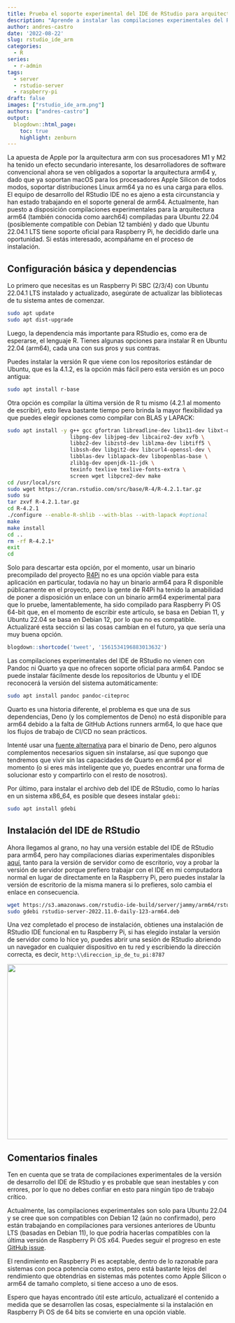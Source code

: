 ```yaml
---
title: Prueba el soporte experimental del IDE de RStudio para arquitecturas arm64
description: "Aprende a instalar las compilaciones experimentales del RStudio IDE para arm64 en un Raspberry Pi SBC (actualmente solo para Ubuntu 22.04)."
author: andres-castro
date: '2022-08-22'
slug: rstudio_ide_arm
categories:
  - R
series: 
  - r-admin
tags:
  - server
  - rstudio-server
  - raspberry-pi
draft: false
images: ["rstudio_ide_arm.png"]
authors: ["andres-castro"]
output:
  blogdown::html_page:
    toc: true
    highlight: zenburn
---
```


La apuesta de Apple por la arquitectura arm con sus procesadores M1 y M2 ha tenido un efecto secundario interesante, los desarrolladores de software convencional ahora se ven obligados a soportar la arquitectura arm64 y, dado que ya soportan macOS para los procesadores Apple Silicon de todos modos, soportar distribuciones Linux arm64 ya no es una carga para ellos. El equipo de desarrollo del RStudio IDE no es ajeno a esta circunstancia y han estado trabajando en el soporte general de arm64. Actualmente, han puesto a disposición compilaciones experimentales para la arquitectura arm64 (también conocida como aarch64) compiladas para Ubuntu 22.04 (posiblemente compatible con Debian 12 también) y dado que Ubuntu 22.04.1 LTS tiene soporte oficial para Raspberry Pi, he decidido darle una oportunidad. Si estás interesado, acompáñame en el proceso de instalación.

## Configuración básica y dependencias

Lo primero que necesitas es un Raspberry Pi SBC (2/3/4) con Ubuntu 22.04.1 LTS instalado y actualizado, asegúrate de actualizar las bibliotecas de tu sistema antes de comenzar.

```bash
sudo apt update
sudo apt dist-upgrade
```

Luego, la dependencia más importante para RStudio es, como era de esperarse, el lenguaje R. Tienes algunas opciones para instalar R en Ubuntu 22.04 (arm64), cada una con sus pros y sus contras.

Puedes instalar la versión R que viene con los repositorios estándar de Ubuntu, que es la 4.1.2, es la opción más fácil pero esta versión es un poco antigua:

```bash
sudo apt install r-base
```

Otra opción es compilar la última versión de R tu mismo (4.2.1 al momento de escribir), esto lleva bastante tiempo pero brinda la mayor flexibilidad ya que puedes elegir opciones como compilar con BLAS y LAPACK:

```bash
sudo apt install -y g++ gcc gfortran libreadline-dev libx11-dev libxt-dev \
                    libpng-dev libjpeg-dev libcairo2-dev xvfb \
                    libbz2-dev libzstd-dev liblzma-dev libtiff5 \
                    libssh-dev libgit2-dev libcurl4-openssl-dev \
                    libblas-dev liblapack-dev libopenblas-base \
                    zlib1g-dev openjdk-11-jdk \
                    texinfo texlive texlive-fonts-extra \
                    screen wget libpcre2-dev make 
cd /usr/local/src
sudo wget https://cran.rstudio.com/src/base/R-4/R-4.2.1.tar.gz
sudo su
tar zxvf R-4.2.1.tar.gz
cd R-4.2.1
./configure --enable-R-shlib --with-blas --with-lapack #optional
make
make install
cd ..
rm -rf R-4.2.1*
exit
cd
```

Solo para descartar esta opción, por el momento, usar un binario precompilado del proyecto [R4Pi](https://r4pi.org/ "R para Raspberry Pi") no es una opción viable para esta aplicación en particular, todavía no hay un binario arm64 para R disponible públicamente en el proyecto, pero la gente de R4Pi ha tenido la amabilidad de poner a disposición un enlace con un binario arm64 experimental para que lo pruebe, lamentablemente, ha sido compilado para Raspberry Pi OS 64-bit que, en el momento de escribir este artículo, se basa en Debian 11, y Ubuntu 22.04 se basa en Debian 12, por lo que no es compatible. Actualizaré esta sección si las cosas cambian en el futuro, ya que sería una muy buena opción.

```r
blogdown::shortcode('tweet', '1561534196883013632')
```

Las compilaciones experimentales del IDE de RStudio no vienen con Pandoc ni Quarto ya que no ofrecen soporte oficial para arm64. Pandoc se puede instalar fácilmente desde los repositorios de Ubuntu y el IDE reconocerá la versión del sistema automáticamente:

```bash
sudo apt install pandoc pandoc-citeproc
```

Quarto es una historia diferente, el problema es que una de sus dependencias, Deno (y los complementos de Deno) no está disponible para arm64 debido a la falta de GitHub Actions runners arm64, lo que hace que los flujos de trabajo de CI/CD no sean prácticos.

Intenté usar una [fuente alternativa](https://github.com/LukeChannings/deno-arm64) para el binario de Deno, pero algunos complementos necesarios siguen sin instalarse, así que supongo que tendremos que vivir sin las capacidades de Quarto en arm64 por el momento (o si eres más inteligente que yo, puedes encontrar una forma de solucionar esto y compartirlo con el resto de nosotros).

Por último, para instalar el archivo deb del IDE de RStudio, como lo harías en un sistema x86_64, es posible que desees instalar `gdebi`:

```bash
sudo apt install gdebi
```

## Instalación del IDE de RStudio

Ahora llegamos al grano, no hay una versión estable del IDE de RStudio para arm64, pero hay compilaciones diarias experimentales disponibles [aquí](https://dailies.rstudio.com/rstudio/elsbeth-geranium/), tanto para la versión de servidor como de escritorio, voy a probar la versión de servidor porque prefiero trabajar con el IDE en mi computadora normal en lugar de directamente en la Raspberry Pi, pero puedes instalar la versión de escritorio de la misma manera si lo prefieres, solo cambia el enlace en consecuencia.

```bash
wget https://s3.amazonaws.com/rstudio-ide-build/server/jammy/arm64/rstudio-server-2022.11.0-daily-123-arm64.deb
sudo gdebi rstudio-server-2022.11.0-daily-123-arm64.deb
```
Una vez completado el proceso de instalación, obtienes una instalación de RStudio IDE funcional en tu Raspberry Pi, si has elegido instalar la versión de servidor como lo hice yo, puedes abrir una sesión de RStudio abriendo un navegador en cualquier dispositivo en tu red y escribiendo la dirección correcta, es decir, `http:\\direccion_ip_de_tu_pi:8787`

![](/post/2022-08-20-rstudio_ide_arm.en_files/rstudio_ide.jpg){width=800px height=400px}

## Comentarios finales

Ten en cuenta que se trata de compilaciones experimentales de la versión de desarrollo del IDE de RStudio y es probable que sean inestables y con errores, por lo que no debes confiar en esto para ningún tipo de trabajo crítico.

Actualmente, las compilaciones experimentales son solo para Ubuntu 22.04 y se cree que son compatibles con Debian 12 (aún no confirmado), pero están trabajando en compilaciones para versiones anteriores de Ubuntu LTS (basadas en Debian 11), lo que podría hacerlas compatibles con la última versión de Raspberry Pi OS x64. Puedes seguir el progreso en este [GitHub issue](https://github.com/rstudio/rstudio/issues/8809).

El rendimiento en Raspberry Pi es aceptable, dentro de lo razonable para sistemas con poca potencia como estos, pero está bastante lejos del rendimiento que obtendrías en sistemas más potentes como Apple Silicon o arm64 de tamaño completo, si tiene acceso a uno de esos.

Espero que hayas encontrado útil este artículo, actualizaré el contenido a medida que se desarrollen las cosas, especialmente si la instalación en Raspberry Pi OS de 64 bits se convierte en una opción viable.
